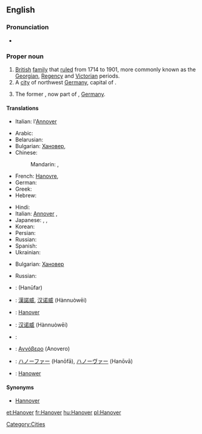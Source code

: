 ==English==

===Pronunciation===
*{{IPA|/ˈhænˌoʊvɚ/}}

===Proper noun===
{{en-proper noun}}

# [[British]] [[family]] that [[rule]]d from 1714 to 1901, more commonly known as the [[Georgian]], [[Regency]] and [[Victorian]] periods.
# A [[city]] of northwest [[Germany]], capital of {{pedlink|Lower Saxony}}.
# {{historical}} The former {{pedlink|Kingdom of Hanover}}, now part of {{pedlink|Lower Saxony}}, [[Germany]].

====Translations====
{{trans-top|British royal family}}
* Italian: l'[[Annover]] {{m}}
{{trans-mid}}
{{trans-bottom}}
{{trans-top|German city}}
* Arabic: {{t|ar|هانوفر|m|tr=hanuufar|sc=Arab}}
* Belarusian: {{t|be|Гановер|m|tr=Hanóver|sc=Cyrl}}
* Bulgarian: [[Хановер]], {{t|bg|Хановер|m|tr=Hanóver|sc=Cyrl}}
* Chinese:
*: Mandarin: {{t|zh|漢諾威|sc=Hani}}, {{t|zh|汉诺威|tr=Hànnuòwēi|sc=Hani}}
* French: [[Hanovre]], {{t|fr|Hanovre|m}}
* German: {{t|de|Hannover|n}}
* Greek: {{t|el|Αννόβερο|tr=Annóvero|sc=Grek}}
* Hebrew: {{t|he|הנובר|sc=Hebr}}
{{trans-mid}}
* Hindi: {{t|hi|हनोवर|tr=hanōvar|sc=Deva}}
* Italian: [[Annover]] {{f}}, {{t|it|Annover|f}}
* Japanese: {{t|ja|ハノーファー|tr=Hanōfā|sc=Jpan}}, {{t|ja|ハノーヴァー|tr=Hanōvā|sc=Jpan}}, {{t|ja|ハノーバー|tr=Hanōbā|sc=Jpan}}
* Korean: {{t|ko|하노버|tr=Hanobeo|sc=Kore}}
* Persian: {{t|fa|هانوفر|sc=fa-Arab}}
* Russian: {{t|ru|Ганновер|m|tr=Gannóver|sc=Cyrl}}
* Spanish: {{t|es|Hanóver|m}}
* Ukrainian: {{t|uk|Ганновер|m|tr=Hannóver|sc=Cyrl}}
{{trans-bottom}}
{{trans-top|kingdom}}
* Bulgarian: [[Хановер]]
{{trans-mid}}
* Russian: {{t|ru|Ганновер|m|tr=Gannóver|sc=Cyrl}}
{{trans-bottom}}
{{checktrans-top}}
* {{ttbc|Arabic}}: {{Arab|[[هانوفر]]}} (Hanūfar)
* {{ttbc|Chinese}}: [[漢諾威]], [[汉诺威]] (Hànnuòwēi)
* {{ttbc|Catalan}}: [[Hanover]]
* {{ttbc|Chinese}}: [[汉诺威]] (Hànnuòwēi)
* {{ttbc|German}}: {{t+|de|Hannover}}
* {{ttbc|Greek}}: [[Αννόβερο]] (Anovero) {{n}}
* {{ttbc|Japanese}}: [[ハノーファー]] (Hanōfā), [[ハノーヴァー]] (Hanōvā)
* {{ttbc|Polish}}: [[Hanower]]
{{trans-mid}}
{{trans-bottom}}

====Synonyms====
* [[Hannover]]

[[Category:Cities]]

[[et:Hanover]]
[[fr:Hanover]]
[[hu:Hanover]]
[[pl:Hanover]]
